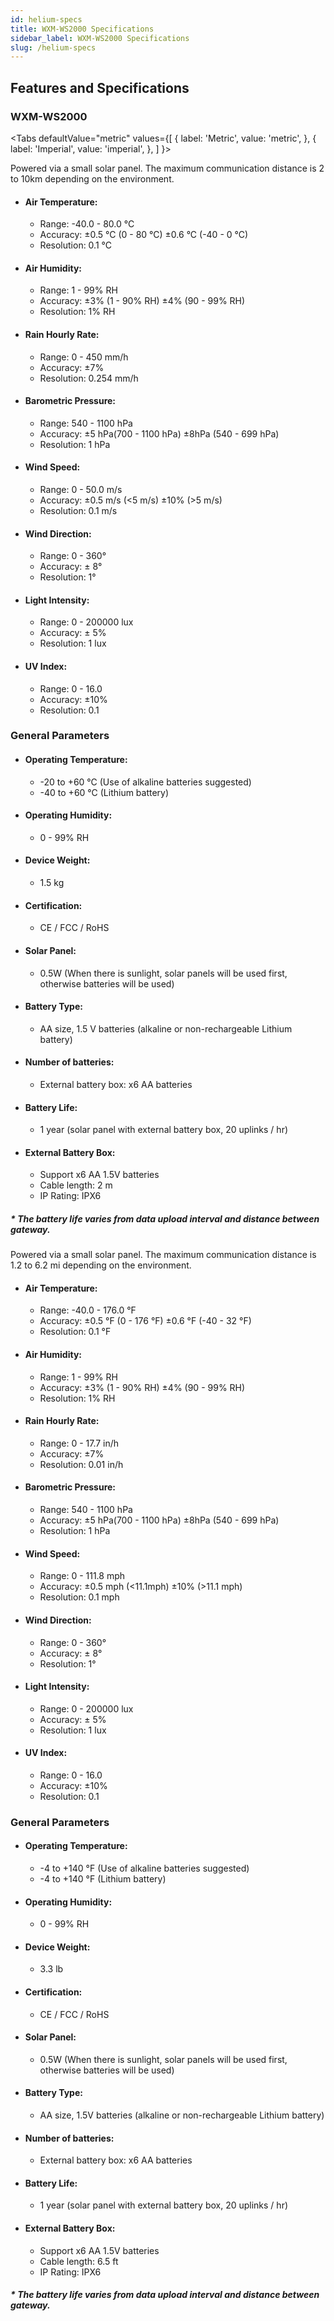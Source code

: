 ```yaml
---
id: helium-specs
title: WXM-WS2000 Specifications
sidebar_label: WXM-WS2000 Specifications
slug: /helium-specs
---
```



## Features and Specifications

### WXM-WS2000

<Tabs
  defaultValue="metric"
  values={[
    { label: 'Metric', value: 'metric', },
    { label: 'Imperial', value: 'imperial', },
  ]
}>

<TabItem value="metric">

Powered via a small solar panel.
The maximum communication distance is 2 to 10km depending on the environment.

- #### Air Temperature:

    - Range: -40.0 - 80.0 °C
    - Accuracy: ±0.5 °C (0 - 80 °C) ±0.6 °C (-40 - 0 °C)
    - Resolution: 0.1 °C 

- #### Air Humidity:

    - Range: 1 - 99% RH
    - Accuracy: ±3% (1 - 90% RH) ±4% (90 - 99% RH)
    - Resolution: 1% RH

- #### Rain Hourly Rate:

    - Range: 0 - 450 mm/h
    - Accuracy: ±7%
    - Resolution: 0.254 mm/h

- #### Barometric Pressure:

    - Range: 540 - 1100 hPa
    - Accuracy: ±5 hPa(700 - 1100 hPa) ±8hPa (540 - 699 hPa)
    - Resolution: 1 hPa

- #### Wind Speed:

    - Range: 0 - 50.0 m/s
    - Accuracy: ±0.5 m/s (<5 m/s) ±10% (>5 m/s)
    - Resolution: 0.1 m/s

- #### Wind Direction:

    - Range: 0 - 360°
    - Accuracy: ± 8°
    - Resolution: 1°

- #### Light Intensity:

    - Range: 0 - 200000 lux
    - Accuracy: ± 5%
    - Resolution: 1 lux

- #### UV Index:

    - Range: 0 - 16.0
    - Accuracy: ±10%
    - Resolution: 0.1

### General Parameters

- #### Operating Temperature: 
    - -20 to +60 °C (Use of alkaline batteries suggested) 
    - -40 to +60 °C (Lithium battery)

- #### Operating Humidity:

    - 0 - 99% RH

- #### Device Weight:

    - 1.5 kg

- #### Certification:

    - CE / FCC / RoHS

- #### Solar Panel:

    -  0.5W (When there is sunlight, solar panels will be used first, otherwise batteries will be used)

- #### Battery Type:

    - AA size, 1.5 V batteries (alkaline or non-rechargeable Lithium battery)

- #### Number of batteries:

    - External battery box: x6 AA batteries

- #### Battery Life:

    - 1 year (solar panel with external battery box, 20 uplinks / hr)
- #### External Battery Box:

    - Support x6 AA 1.5V batteries
    - Cable length: 2 m
    - IP Rating: IPX6


##### * The battery life varies from data upload interval and distance between gateway.

</TabItem>

<TabItem value="imperial">

Powered via a small solar panel.
The maximum communication distance is 1.2 to 6.2 mi depending on the environment.

- #### Air Temperature:

    - Range: -40.0 - 176.0 °F
    - Accuracy: ±0.5 °F (0 - 176 °F) ±0.6 °F (-40 - 32 °F)
    - Resolution: 0.1 °F 

- #### Air Humidity:

    - Range: 1 - 99% RH
    - Accuracy: ±3% (1 - 90% RH) ±4% (90 - 99% RH)
    - Resolution: 1% RH

- #### Rain Hourly Rate:

    - Range: 0 - 17.7 in/h
    - Accuracy: ±7%
    - Resolution: 0.01 in/h

- #### Barometric Pressure:

    - Range: 540 - 1100 hPa
    - Accuracy: ±5 hPa(700 - 1100 hPa) ±8hPa (540 - 699 hPa)
    - Resolution: 1 hPa

- #### Wind Speed:

    - Range: 0 - 111.8 mph
    - Accuracy: ±0.5 mph (<11.1mph) ±10% (>11.1 mph)
    - Resolution: 0.1 mph

- #### Wind Direction:

    - Range: 0 - 360°
    - Accuracy: ± 8°
    - Resolution: 1°

- #### Light Intensity:

    - Range: 0 - 200000 lux
    - Accuracy: ± 5%
    - Resolution: 1 lux

- #### UV Index:

    - Range: 0 - 16.0
    - Accuracy: ±10%
    - Resolution: 0.1

### General Parameters

- #### Operating Temperature: 
    - -4 to +140 °F (Use of alkaline batteries suggested) 
    - -4 to +140 °F (Lithium battery)

- #### Operating Humidity:

    - 0 - 99% RH

- #### Device Weight:

    - 3.3 lb

- #### Certification:

    - CE / FCC / RoHS

- #### Solar Panel:

    -  0.5W (When there is sunlight, solar panels will be used first, otherwise batteries will be used)

- #### Battery Type:

    - AA size, 1.5V batteries (alkaline or non-rechargeable Lithium battery)

- #### Number of batteries:

    - External battery box: x6 AA batteries

- #### Battery Life:

    - 1 year (solar panel with external battery box, 20 uplinks / hr)

- #### External Battery Box:

    - Support x6 AA 1.5V batteries
    - Cable length: 6.5 ft
    - IP Rating: IPX6


##### * The battery life varies from data upload interval and distance between gateway.

</TabItem>

</Tabs>









